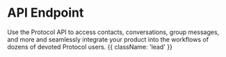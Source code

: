 # API Endpoint

Use the Protocol API to access contacts, conversations, group messages, and more and seamlessly integrate your product into the workflows of dozens of devoted Protocol users. {{ className: 'lead' }}

